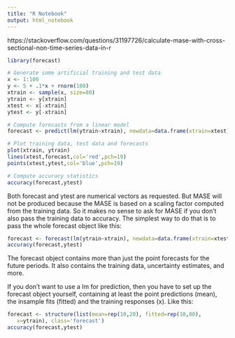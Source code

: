 ```yaml
---
title: "R Notebook"
output: html_notebook
---
```


https://stackoverflow.com/questions/31197726/calculate-mase-with-cross-sectional-non-time-series-data-in-r

```r
library(forecast)

# Generate some artificial training and test data
x <- 1:100
y <- 5 + .1*x + rnorm(100)
xtrain <- sample(x, size=80)
ytrain <- y[xtrain]
xtest <- x[-xtrain]
ytest <- y[-xtrain]

# Compute forecasts from a linear model
forecast <- predict(lm(ytrain~xtrain), newdata=data.frame(xtrain=xtest))

# Plot training data, test data and forecasts
plot(xtrain, ytrain)
lines(xtest,forecast,col='red',pch=19)
points(xtest,ytest,col='blue',pch=19)

# Compute accuracy statistics
accuracy(forecast,ytest)
```

Both forecast and ytest are numerical vectors as requested. But MASE will not be produced because the MASE is based on a scaling factor computed from the training data. So it makes no sense to ask for MASE if you don't also pass the training data to accuracy. The simplest way to do that is to pass the whole forecast object like this:

```r
forecast <- forecast(lm(ytrain~xtrain), newdata=data.frame(xtrain=xtest))
accuracy(forecast,ytest)
```

The forecast object contains more than just the point forecasts for the future periods. It also contains the training data, uncertainty estimates, and more.

If you don't want to use a lm for prediction, then you have to set up the forecast object yourself, containing at least the point predictions (mean), the insample fits (fitted) and the training responses (x). Like this:

```r
forecast <- structure(list(mean=rep(10,20), fitted=rep(10,80),
   x=ytrain), class='forecast')
accuracy(forecast,ytest)
```

